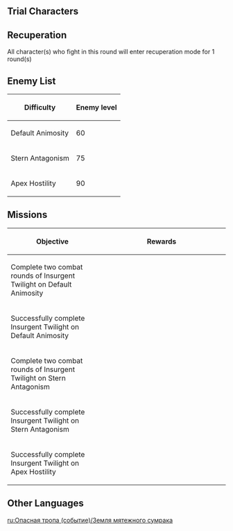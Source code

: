 {{EventTabs
|rootpage=Perilous Trail (Event)
|subpage1=Direcliff Court
|subpage2=Kaleidoscope Cage
|subpage3=Insurgent Twilight
|subpage4=Utmost Deception
|subpage5=Characters
|story=false
}}
{{Description|Opposing Force: {{Color|menu|3}} rounds in total<br />Rules: Each time 1 combat round is completed, all party members will have to recuperate for {{Color|menu|1}} turn, during which they will be unable to be deployed.}}

==Trial Characters==
{{Card|Xiao|Lv. 80}}{{Card|Diona|Lv. 80}}{{Card|Kaedehara Kazuha|Lv. 80}}{{Card|Thoma|Lv. 80}}{{Card|Sayu|Lv. 80}}{{Card|Kujou Sara|Lv. 80}}{{Card|Yae Miko|Lv. 80}}{{Card|Yelan|Lv. 80}}

==Recuperation==
All character(s) who fight in this round will enter recuperation mode for 1 round(s)

==Enemy List==
{| class="article-table"
! Difficulty !! Enemy level
|-
| Default Animosity || 60
|-
| Stern Antagonism || 75
|-
| Apex Hostility || 90
|}
<!-- todo -->

==Missions==
{| class="article-table tdl1" style="text-align: center"
! Objective
! style="width: 280px;" | Rewards
|-
| Complete two combat rounds of Insurgent Twilight on Default Animosity
| {{Card|Primogem|60}}{{Card|Moonlit Cragstone|450}}{{Card|Mora|30,000}}
|-
| Successfully complete Insurgent Twilight on Default Animosity
| {{Card|Primogem|60}}{{Card|Moonlit Cragstone|450}}{{Card|Glowing Gem|1}}
|-
| Complete two combat rounds of Insurgent Twilight on Stern Antagonism
| {{Card|Primogem|30}}{{Card|Moonlit Cragstone|240}}{{Card|Mora|30,000}}
|-
| Successfully complete Insurgent Twilight on Stern Antagonism
| {{Card|Primogem|30}}{{Card|Moonlit Cragstone|240}}{{Card|Mora|30,000}}
|-
| Successfully complete Insurgent Twilight on Apex Hostility
| {{Card|Mora|30,000}}{{Card|Hero's Wit|3}}{{Card|Mystic Enhancement Ore|3}}
|}

==Other Languages==
{{Other Languages
|en      = Insurgent Twilight
|zhs     = 昏晓逆乱之地
|zhs_rm  = Hūnxiǎo Nìluàn zhī Dì
|zht     = 昏曉逆亂之地
|zht_rm  = Hūnxiǎo Nìluàn zhī Dì
|zh_tl   = Land of Rebellious Dawns and Dusks
|ja      = 明暮逆乱の地
|ja_rm   = Akekure Gekiran no Chi{{Assumed}}
|ja_tl   = Land of Constant Rebellion
|ko      = 어둠과 반란의 땅
|ko_rm   = Eodum-gwa Ballan-ui Ttang
|ko_tl   = Land of Darkness and Rebellion
|es      = Tierra Intemporal
|es_tl   = Timeless Land
|fr      = Crépuscule insurgé
|fr_tl   = Insurgent Twilight
|ru      = Земля мятежного сумрака
|ru_tl   = Ground of Rebellious Twilight
|th      = แดนอรุณสนธยาผกผัน
|th_rm   = 
|th_tl   = 
|vi      = Ngày Đêm Đảo Lộn
|vi_tl   = 
|de      = Stätte der wüsten Verworrenheit
|de_tl   = Site of Desolate Confusion
|id      = Tanah Pemberontakan Senja Hari
|id_tl   = The Land of Rebellion at Twilight
|pt      = Crepúsculo Insurgente
|pt_tl   = 
|tr      = 
|tr_tl   = 
|it      = 
|it_tl   = 
}}

[[ru:Опасная тропа (событие)/Земля мятежного сумрака]]